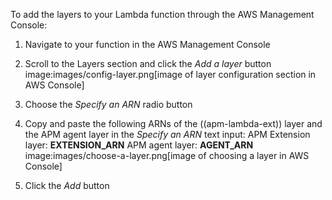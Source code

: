 


To add the layers to your Lambda function through the AWS Management Console:

1. Navigate to your function in the AWS Management Console
1. Scroll to the Layers section and click the _Add a layer_ button image:images/config-layer.png[image of layer configuration section in AWS Console]
1. Choose the _Specify an ARN_ radio button
1. Copy and paste the following ARNs of the ((apm-lambda-ext)) layer and the APM agent layer in the _Specify an ARN_ text input:
    APM Extension layer:
    **EXTENSION_ARN**
    APM agent layer:
    **AGENT_ARN**
    image:images/choose-a-layer.png[image of choosing a layer in AWS Console]

1. Click the _Add_ button

